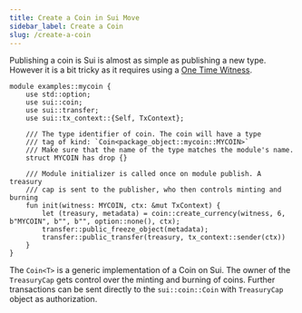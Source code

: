 ```yaml
---
title: Create a Coin in Sui Move
sidebar_label: Create a Coin
slug: /create-a-coin
---
```


Publishing a coin is Sui is almost as simple as publishing a new type. However it is a bit tricky as it requires using a [One Time Witness](otw).

```sui-move
module examples::mycoin {
    use std::option;
    use sui::coin;
    use sui::transfer;
    use sui::tx_context::{Self, TxContext};

    /// The type identifier of coin. The coin will have a type
    /// tag of kind: `Coin<package_object::mycoin::MYCOIN>`
    /// Make sure that the name of the type matches the module's name.
    struct MYCOIN has drop {}

    /// Module initializer is called once on module publish. A treasury
    /// cap is sent to the publisher, who then controls minting and burning
    fun init(witness: MYCOIN, ctx: &mut TxContext) {
        let (treasury, metadata) = coin::create_currency(witness, 6, b"MYCOIN", b"", b"", option::none(), ctx);
        transfer::public_freeze_object(metadata);
        transfer::public_transfer(treasury, tx_context::sender(ctx))
    }
}
```

The `Coin<T>` is a generic implementation of a Coin on Sui. The owner of the `TreasuryCap` gets control over the minting and burning of coins. Further transactions can be sent directly to the `sui::coin::Coin` with `TreasuryCap` object as authorization.

